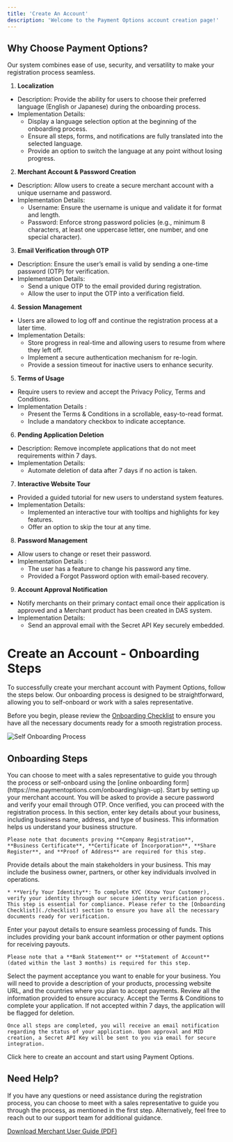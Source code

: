 ```yaml
---
title: 'Create An Account'
description: 'Welcome to the Payment Options account creation page!'
---
```

## **Why Choose Payment Options?**

Our system combines ease of use, security, and versatility to make your registration process seamless.

1. **Localization**
- Description: Provide the ability for users to choose their preferred language (English or Japanese) during the onboarding process. 
- Implementation Details: 
  - Display a language selection option at the beginning of the onboarding process. 
  - Ensure all steps, forms, and notifications are fully translated into the selected language. 
  - Provide an option to switch the language at any point without losing progress. 

2. **Merchant Account & Password Creation**
- Description: Allow users to create a secure merchant account with a unique username and password. 
- Implementation Details: 
  - Username: Ensure the username is unique and validate it for format and length. 
  - Password: Enforce strong password policies (e.g., minimum 8 characters, at least one uppercase letter, one number, and one special character). 

3. **Email Verification through OTP**
- Description: Ensure the user’s email is valid by sending a one-time password (OTP) for verification. 
- Implementation Details: 
  - Send a unique OTP to the email provided during registration. 
  - Allow the user to input the OTP into a verification field. 

4. **Session Management**
- Users are allowed to log off and continue the registration process at a later time. 
- Implementation Details: 
  - Store progress in real-time and allowing users to resume from where they left off. 
  - Implement a secure authentication mechanism for re-login. 
  - Provide a session timeout for inactive users to enhance security. 
 
5. **Terms of Usage**  
- Require users to review and accept the Privacy Policy, Terms and Conditions. 
- Implementation Details : 
  - Present the Terms & Conditions in a scrollable, easy-to-read format. 
  - Include a mandatory checkbox to indicate acceptance. 
 
6. **Pending Application Deletion**
- Description: Remove incomplete applications that do not meet requirements within 7 days. 
- Implementation Details: 
   - Automate deletion of data after 7 days if no action is taken. 
 
7. **Interactive Website Tour**
- Provided a guided tutorial for new users to understand system features. 
- Implementation Details: 
  - Implemented an interactive tour with tooltips and highlights for key features. 
  - Offer an option to skip the tour at any time. 
 
8. **Password Management**
  - Allow users to change or reset their password. 
  - Implementation Details : 
    - The user has a feature to change his password any time. 
    - Provided a Forgot Password option with email-based recovery. 
 
9. **Account Approval Notification** 
- Notify merchants on their primary contact email once their application is approved and a Merchant product has been created in DAS system. 
- Implementation Details: 
  - Send an approval email with the Secret API Key securely embedded.


# **Create an Account - Onboarding Steps**

To successfully create your merchant account with Payment Options, follow the steps below. Our onboarding process is designed to be straightforward, allowing you to self-onboard or work with a sales representative.

Before you begin, please review the [Onboarding Checklist](./checklist) to ensure you have all the necessary documents ready for a smooth registration process.

![Self Onboarding Process](/images/flows-createMAccount.svg)

## **Onboarding Steps**

<Steps>
  <Step title="Merchant Meeting with Sales Representative or Self-Onboarding">
    You can choose to meet with a sales representative to guide you through the process or self-onboard using the [online onboarding form](https://me.paymentoptions.com/onboarding/sign-up).
  </Step>

  <Step title="Create Your Merchant Account">
    Start by setting up your merchant account. You will be asked to provide a secure password and verify your email through OTP. Once verified, you can proceed with the registration process.
  </Step>

  <Step title="About Your Business">
    In this section, enter key details about your business, including business name, address, and type of business. This information helps us understand your business structure.

    Please note that documents proving **Company Registration**, **Business Certificate**, **Certificate of Incorporation**, **Share Register**, and **Proof of Address** are required for this step.
  </Step>

  <Step title="About Your Stakeholders">
    Provide details about the main stakeholders in your business. This may include the business owner, partners, or other key individuals involved in operations.

    * **Verify Your Identity**: To complete KYC (Know Your Customer), verify your identity through our secure identity verification process. This step is essential for compliance. Please refer to the [Onboarding Checklist](./checklist) section to ensure you have all the necessary documents ready for verification.
  </Step>

  <Step title="Payout Details">
    Enter your payout details to ensure seamless processing of funds. This includes providing your bank account information or other payment options for receiving payouts.

    Please note that a **Bank Statement** or **Statement of Account** (dated within the last 3 months) is required for this step.
  </Step>

  <Step title="Payment Methods">
    Select the payment acceptance you want to enable for your business. You will need to provide a description of your products, processing website URL, and the countries where you plan to accept payments.
  </Step>

  <Step title="Final Step">
    Review all the information provided to ensure accuracy. Accept the Terms & Conditions to complete your application. If not accepted within 7 days, the application will be flagged for deletion.

    Once all steps are completed, you will receive an email notification regarding the status of your application. Upon approval and MID creation, a Secret API Key will be sent to you via email for secure integration.
  </Step>
</Steps>

<Card title="Create an Account" icon="rocket" href="https://me.paymentoptions.com/onboarding/choose-account">
  Click here to create an account and start using Payment Options.
</Card>

## **Need Help?**

If you have any questions or need assistance during the registration process, you can choose to meet with a sales representative to guide you through the process, as mentioned in the first step. Alternatively, feel free to reach out to our support team for additional guidance.

[Download Merchant User Guide (PDF)](https://drive.google.com/file/d/1FmQVOM1YfX1trzHPHmdpWUM43DOaEtow/view?usp=drive_link)
